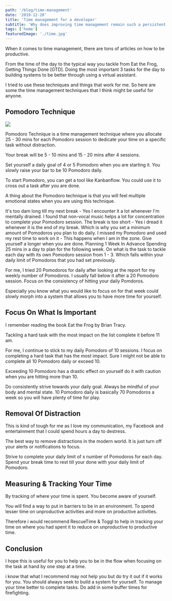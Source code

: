 ```yaml
---
path: '/blog/time-management'
date: '2019-12-20'
title: 'Time management for a developer'
subtitle: 'Why does improving time management remain such a persistent, perennial goal for so many of us?'
tags: ['home']
featuredImage: './time.jpg'
---
```


When it comes to time management, there are tons of articles on how to be productive.

From the time of the day to the typical way you tackle from Eat the Frog, Getting Things Done [GTD]. Doing the most important 3 tasks for the day to building systems to be better through using a virtual assistant.

I tried to use these techniques and things that work for me. So here are some the time management techniques that I think might be useful for anyone.

## Pomodoro Technique
![](https://t8f8b3g9.stackpathcdn.com/wp-content/uploads/2019/05/best-pomodoro-apps-blog-header-main-1.png)

Pomodoro Technique is a time management technique where you allocate 25 - 30 mins for each Pomodoro session to dedicate your time on a specific task without distraction.

Your break will be 5 - 10 mins and 15 - 20 mins after 4 sessions.

Set yourself a daily goal of 4 or 5 Pomodoro when you are starting it. You slowly raise your bar to be 10 Pomodoro daily.

To start Pomodoro, you can get a tool like Kanbanflow. You could use it to cross out a task after you are done.

A thing about the Pomodoro technique is that you will feel multiple emotional states when you are using this technique.

It's too dam long till my next break - Yes I encounter it a lot whenever I'm mentally drained. I found that non-vocal music helps a lot for concentration to complete your Pomodoro session.
The break is too short - Yes i dread it whenever it is the end of my break. Which is why you set a minimum amount of Pomodoros you plan to do daily.
I missed my Pomodoro and used my rest time to work on it - This happens when I am in the zone. Give yourself a longer when you are done.
Planning 1 Week In Advance
Spending 25 mins in a day to plan for the following week. On what is the task to tackle each day with its own Pomodoro session from 1 - 3. Which falls within your daily limit of Pomodoros that you had set previously.

For me, I tried 20 Pomodoros for daily after looking at the report for my weekly number of Pomodoros. I usually fall below it after a 20 Pomodoro session. Focus on the consistency of hitting your daily Pomdoros.

Especially you know what you would like to focus on for that week could slowly morph into a system that allows you to have more time for yourself.

## Focus On What Is Important

I remember reading the book Eat the Frog by Brian Tracy.

Tackling a hard task with the most impact on the list complete it before 11 am.

For me, I continue to stick to my daily Pomodoro of 10 sessions. I focus on completing a hard task that has the most impact. Sure I might not be able to complete all 10 Pomodoro daily or exceed 10.

Exceeding 10 Pomodoro has a drastic effect on yourself do it with caution when you are hitting more than 10.

Do consistently strive towards your daily goal. Always be mindful of your body and mental state. 10 Pomodoro daily is basically 70 Pomodoros a week so you will have plenty of time for play.

## Removal Of Distraction

This is kind of tough for me as I love my communication, my Facebook and entertainment that I could spend hours a day to destress.

The best way to remove distractions in the modern world. It is just turn off your alerts or notifications to focus.

Strive to complete your daily limit of x number of Pomodoros for each day. Spend your break time to rest till your done with your daily limit of Pomodoro.

## Measuring & Tracking Your Time

By tracking of where your time is spent. You become aware of yourself.

You will find a way to put in barriers to be in an environment. To spend lesser time on unproductive activities and more on productive activities.

Therefore i would recommend RescueTime & Toggl to help in tracking your time on where you had spent it to reduce on unproductive to productive time.

## Conclusion

I hope this is useful for you to help you to be in the flow when focusing on the task at hand by one step at a time.

i know that what I recommend may not help you but do try it out if it works for you. You should always seek to build a system for yourself. To manage your time better to complete tasks. Do add in some buffer times for firefighting.